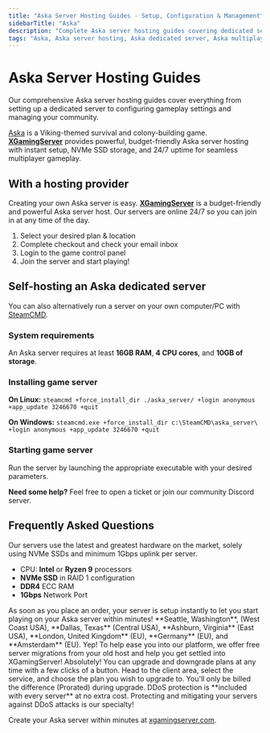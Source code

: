 ```yaml
---
title: "Aska Server Hosting Guides - Setup, Configuration & Management"
sidebarTitle: "Aska"
description: "Complete Aska server hosting guides covering dedicated server setup, configuration settings, and troubleshooting."
tags: "Aska, Aska server hosting, Aska dedicated server, Aska multiplayer"
---
```


# Aska Server Hosting Guides

Our comprehensive Aska server hosting guides cover everything from setting up a dedicated server to configuring gameplay settings and managing your community.

[Aska](https://store.steampowered.com/app/1898300/Aska/) is a Viking-themed survival and colony-building game. **[XGamingServer](https://xgamingserver.com/)** provides powerful, budget-friendly Aska server hosting with instant setup, NVMe SSD storage, and 24/7 uptime for seamless multiplayer gameplay.

## With a hosting provider
Creating your own Aska server is easy. **[XGamingServer](https://xgamingserver.com/)** is a budget-friendly and powerful Aska server host. Our servers are online 24/7 so you can join in at any time of the day.

1. Select your desired plan & location
2. Complete checkout and check your email inbox
3. Login to the game control panel
4. Join the server and start playing!

## Self-hosting an Aska dedicated server

You can also alternatively run a server on your own computer/PC with [SteamCMD](https://developer.valvesoftware.com/wiki/SteamCMD).

### System requirements

An Aska server requires at least **16GB RAM**, **4 CPU cores**, and **10GB of storage**.

### Installing game server

**On Linux:**
`steamcmd +force_install_dir ./aska_server/ +login anonymous +app_update 3246670 +quit`

**On Windows:**
`steamcmd.exe +force_install_dir c:\SteamCMD\aska_server\ +login anonymous +app_update 3246670 +quit`

### Starting game server

Run the server by launching the appropriate executable with your desired parameters.

**Need some help?** Feel free to open a ticket or join our community Discord server.

## Frequently Asked Questions

<AccordionGroup>

<Accordion title="What are the specs on the servers?">
Our servers use the latest and greatest hardware on the market, solely using NVMe SSDs and minimum 1Gbps uplink per server.

- CPU: **Intel** or **Ryzen 9** processors
- **NVMe SSD** in RAID 1 configuration
- **DDR4** ECC RAM
- **1Gbps** Network Port
</Accordion>

<Accordion title="How long does setup take?">
As soon as you place an order, your server is setup instantly to let you start playing on your Aska server within minutes!
</Accordion>

<Accordion title="What locations are the servers in?">
**Seattle, Washington**, (West Coast USA), **Dallas, Texas** (Central USA), **Ashburn, Virginia** (East USA), **London, United Kingdom** (EU), **Germany** (EU), and **Amsterdam** (EU).
</Accordion>

<Accordion title="Can I migrate my existing server to XGamingServer?">
Yep! To help ease you into our platform, we offer free server migrations from your old host and help you get settled into XGamingServer!
</Accordion>

<Accordion title="Can I upgrade/downgrade my server later on?">
Absolutely! You can upgrade and downgrade plans at any time with a few clicks of a button. Head to the client area, select the service, and choose the plan you wish to upgrade to. You'll only be billed the difference (Prorated) during upgrade.
</Accordion>

<Accordion title="Are the servers DDoS protected?">
DDoS protection is **included with every server** at no extra cost. Protecting and mitigating your servers against DDoS attacks is our specialty!
</Accordion>

</AccordionGroup>

Create your Aska server within minutes at [xgamingserver.com](https://xgamingserver.com/).
